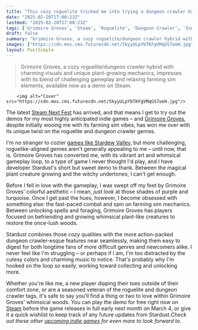 ```yaml
---
title: "This cozy roguelite tricked me into trying a dungeon crawler by using farm sim features as bait, and I think the Steam Next Fest demo has officially converted me"
date: "2025-02-28T17:00:23Z"
lastmod: "2025-02-28T17:00:23Z"
tags: ['Grimoire Groves', 'Steam', 'Roguelite', 'Dungeon Crawler', 'Indie Game', 'Farming Sim']
draft: false
summary: "Grimoire Groves, a cozy roguelite/dungeon crawler hybrid with charming visuals and unique plant-growing mechanics,  impresses with its blend of challenging gameplay and relaxing farming sim elements, available now as a demo on Steam."
images: ["https://cdn.mos.cms.futurecdn.net/5kyyULpYbTKFgVMqGS7oeH.jpg"]
layout: PostSimple
---
```

> Grimoire Groves, a cozy roguelite/dungeon crawler hybrid with charming visuals and unique plant-growing mechanics,  impresses with its blend of challenging gameplay and relaxing farming sim elements, available now as a demo on Steam.


        <img alt="Cover" src="https://cdn.mos.cms.futurecdn.net/5kyyULpYbTKFgVMqGS7oeH.jpg"/>
        
The latest [<u>Steam Next Fest</u>](https://www.gamesradar.com/games/steam-next-fest-guide/) has arrived, and that means I get to try out the demos for my most highly anticipated indie games – and [<u>Grimoire Groves</u>](https://www.gamesradar.com/this-cozy-roguelite-about-growing-magical-plant-creatures-looks-like-my-kind-of-dungeon-crawler/), despite initially wooing me with its farming sim vibes, has won me over with its unique twist on the roguelite and dungeon crawler genres.

I'm no stranger to cozier [<u>games like Stardew Valley</u>](https://www.gamesradar.com/games-like-stardew-valley/), but more challenging, roguelike-aligned genres aren't generally appealing to me – until now, that is. Grimoire Groves has converted me, with its vibrant art and whimsical gameplay loop, to a type of game I never thought I'd play, and I have developer Stardust's short but sweet demo to thank. Between the magical plant creature growing and the witchy undertones, I can't get enough.

Before I fell in love with the gameplay, I was swept off my feet by Grimoire Groves' colorful aesthetic – I mean, *just look* at those shades of purple and turquoise. Once I get past the hues, however, I become obsessed with something else: the fast-paced combat and spin on farming sim mechanics. Between unlocking spells and foraging, Grimoire Groves has players focused on befriending and growing whimsical plant-like creatures to restore the once-lush woods.

Stardust combines those cozy qualities with the more action-packed dungeon crawler-esque features near seamlessly, making them easy to digest for both longtime fans of more difficult genres and newcomers alike. I never feel like I'm struggling – or perhaps if I am, I'm too distracted by the cutesy colors and charming music to notice. That's probably why I'm hooked on the loop so easily, working toward collecting and unlocking more.

Whether you're like me, a new player dipping their toes outside of their comfort zone, or are a seasoned veteran of the roguelite and dungeon crawler tags, it's safe to say you'll find a thing or two to love within Grimoire Groves' whimsical woods. You can play the demo for free right now on [<u>Steam</u>](https://store.steampowered.com/app/1830430/Grimoire_Groves/) before the game releases in full early next month on March 4, or give it a quick wishlist to keep track of any future updates from Stardust.*Check out these other *[<u><em>upcoming indie games</em></u>](https://www.gamesradar.com/upcoming-indie-games/)* for even more to look forward to.*
        